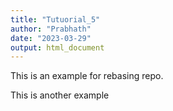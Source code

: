 ```yaml
---
title: "Tutuorial_5"
author: "Prabhath"
date: "2023-03-29"
output: html_document
---
```


This is an example for rebasing repo.

This is another example